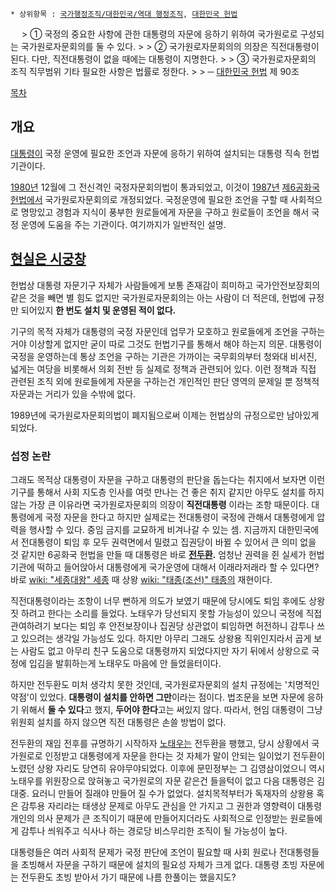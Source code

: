  * 상위항목 : [[국가행정조직/대한민국/역대 행정조직]], [[대한민국 헌법]]
　
> ① 국정의 중요한 사항에 관한 대통령의 자문에 응하기 위하여 국가원로로 구성되는 국가원로자문회의를 둘 수 있다.
> 
> ② 국가원로자문회의의 의장은 직전대통령이 된다. 다만, 직전대통령이 없을 때에는 대통령이 지명한다.
> 
> ③ 국가원로자문회의 조직 직무범위 기타 필요한 사항은 법률로 정한다.
> 
> ─ [[대한민국 헌법]] 제 90조

[[목차]]
== 개요 ==
[[대통령]]이 국정 운영에 필요한 조언과 자문에 응하기 위하여 설치되는 대통령 직속 헌법기관이다.

[[1980년]] 12월에 그 전신격인 국정자문회의법이 통과되었고, 이것이 [[1987년]] [[제6공화국]] [[헌법]]에서 국가원로자문회의로 개정되었다. 국정운영에 필요한 조언을 구할 때 사회적으로 명망있고 경험과 지식이 풍부한 원로들에게 자문을 구하고 원로들이 조언을 해서 국정 운영에 도움을 주는 기관이다. 여기까지가 일반적인 설명.

== [[현실은 시궁창]] ==
헌법상 대통령 자문기구 자체가 사람들에게 보통 존재감이 희미하고 국가안전보장회의 같은 것을 빼면 별 힘도 없지만 국가원로자문회의는 아는 사람이 더 적은데,  헌법에 규정만 되어있지 '''한 번도 설치 및 운영된 적이 없다.'''

기구의 목적 자체가 대통령의 국정 자문인데 업무가 모호하고 원로들에게 조언을 구하는거야 이상할게 없지만 굳이 따로 그것도 헌법기구를 통해서 해야 하는지 의문. 대통령이 국정을 운영하는데 통상 조언을 구하는 기관은 가까이는 국무회의부터 청와대 비서진, 넓게는 여당을 비롯해서 의회 전반 등 실제로 정책과 관련되어 있다. 이런 정책과 직접 관련된 조직 외에 원로들에게 자문을 구하는건 개인적인 판단 영역의 문제일 뿐 정책적 자문과는 거리가 있을 수밖에 없다.

1989년에 국가원로자문회의법이 폐지됨으로써 이제는 헌법상의 규정으로만 남아있게 되었다.

=== 섭정 논란 ===
그래도 목적상 대통령이 자문을 구하고 대통령의 판단을 돕는다는 취지에서 보자면 이런 기구를 통해서 사회 지도층 인사를 여럿 만나는 건 좋은 취지 같지만 아무도 설치를 하지 않는 가장 큰 이유라면 국가원로자문회의 의장이 '''직전대통령''' 이라는 조항 때문이다. 대통령에게 국정 자문을 한다고 하지만 실제로는 전대통령이 국정에 관해서 대통령에게 압력을 행사할 수 있다. 중임 금지를 교묘하게 비겨나갈 수 있는 셈. 지금까지 대한민국에서 전대통령이 퇴임 후 모두 권력면에서 밀렸고 집권당이 바뀔 수 있어서 큰 의미 없을 것 같지만 6공화국 헌법을 만들 때 대통령은 바로 '''[[전두환]].''' 엄청난 권력을 쥔 실세가 헌법기관에 떡하고 들어앉아서 대통령에게 국가운영에 대해서 이래라저래라 할 수 있다면? 바로 [[wiki: "세종대왕" 세종]] 때 상왕 [[wiki: "태종(조선)" 태종]]의 재현이다.

직전대통령이라는 조항이 너무 뻔하게 의도가 보였기 때문에 당시에도 퇴임 후에도 상왕짓 하려고 한다는 소리를 들었다. 노태우가 당선되지 못할 가능성이 있으니 국정에 직접 관여하려기 보다는 퇴임 후 안전보장이나 집권당 상관없이 퇴임하면 허전하니 감투나 쓰고 있으려는 생각일 가능성도 있다. 하지만 아무리 그래도 상왕용 직위인지라서 곱게 보는 사람도 없고 아무리 친구 도움으로 대통령까지 되었다지만 자기 뒤에서 상왕으로 국정에 입김을 발휘하는게 노태우도 마음에 안 들었을터이다.

하지만 전두환도 미처 생각치 못한 것인데, 국가원로자문회의 설치 규정에는 '치명적인 약점'이 있었다. '''대통령이 설치를 안하면 그만'''이라는 점이다. 법조문을 보면 자문에 응하기 위해서 '''둘 수 있다'''고 했지, '''두어야 한다'''고는 써있지 않다. 따라서, 현임 대통령이 그냥 위원회 설치를 하지 않으면 직전 대통령은 손쓸 방법이 없다.

전두환의 재임 전후를 규명하기 시작하자 [[노태우]]는 전두환을 팽했고, 당시 상황에서 국가원로로 인정받고 대통령에게 자문을 한다는 것 자체가 말이 안되는 일이었기 전두환이 노렸던 상왕 자리도 당연히 유야무야되었다. 이후에 문민정부는 그 김영삼이었으니 역시 노태우를 위원장으로 앉혀놓고 국가원로의 자문 같은건 들을턱이 없고 다음 대통령은 김대중. 요러니 만들어 질래야 만들어 질 수가 없었다. 설치목적부터가 독재자의 상왕용 혹은 감투용 자리라는 태생상 문제로 아무도 관심을 안 가지고 그 권한과 영향력이 대통령 개인의 의사 문제가 큰 조직이기 때문에 만들어지더라도 사회적으로 인정받는 원로들에게 감투나 씌워주고 식사나 하는 경로당 비스무리한 조직이 될 가능성이 높다.

대통령들은 여러 사회적 문제가 국정 판단에 조언이 필요할 때 사회 원로나 전대통령들을 초빙해서 자문을 구하기 때문에 설치의 필요성 자체가 크게 없다. 대통령 초빙 자문에는 전두환도 초빙 받아서 가기 때문에 나름 한풀이는 했을지도?

